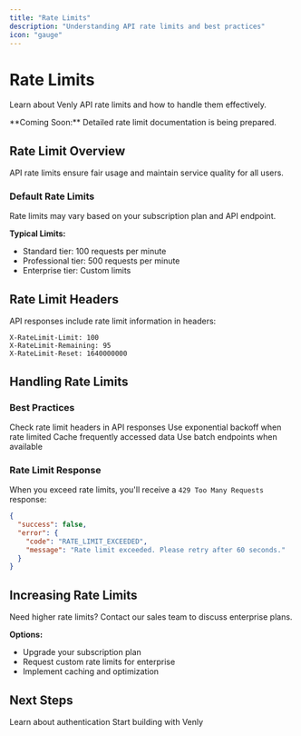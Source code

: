 ```yaml
---
title: "Rate Limits"
description: "Understanding API rate limits and best practices"
icon: "gauge"
---
```


# Rate Limits

Learn about Venly API rate limits and how to handle them effectively.

<Note>
**Coming Soon:** Detailed rate limit documentation is being prepared.
</Note>

## Rate Limit Overview

API rate limits ensure fair usage and maintain service quality for all users.

### Default Rate Limits

<Info>
Rate limits may vary based on your subscription plan and API endpoint.
</Info>

**Typical Limits:**
- Standard tier: 100 requests per minute
- Professional tier: 500 requests per minute
- Enterprise tier: Custom limits

## Rate Limit Headers

API responses include rate limit information in headers:

```
X-RateLimit-Limit: 100
X-RateLimit-Remaining: 95
X-RateLimit-Reset: 1640000000
```

## Handling Rate Limits

### Best Practices

<Steps>
  <Step title="Monitor Headers">
    Check rate limit headers in API responses
  </Step>
  <Step title="Implement Backoff">
    Use exponential backoff when rate limited
  </Step>
  <Step title="Cache Responses">
    Cache frequently accessed data
  </Step>
  <Step title="Batch Requests">
    Use batch endpoints when available
  </Step>
</Steps>

### Rate Limit Response

When you exceed rate limits, you'll receive a `429 Too Many Requests` response:

```json
{
  "success": false,
  "error": {
    "code": "RATE_LIMIT_EXCEEDED",
    "message": "Rate limit exceeded. Please retry after 60 seconds."
  }
}
```

## Increasing Rate Limits

<Tip>
Need higher rate limits? Contact our sales team to discuss enterprise plans.
</Tip>

**Options:**
- Upgrade your subscription plan
- Request custom rate limits for enterprise
- Implement caching and optimization

## Next Steps

<CardGroup cols={2}>
  <Card title="Authentication" icon="key" href="/getting-started/authentication">
    Learn about authentication
  </Card>
  <Card title="Quick Start" icon="rocket" href="/getting-started/quickstart">
    Start building with Venly
  </Card>
</CardGroup>
